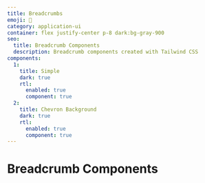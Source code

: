 ```yaml
---
title: Breadcrumbs
emoji: 🍞
category: application-ui
container: flex justify-center p-8 dark:bg-gray-900
seo:
  title: Breadcrumb Components
  description: Breadcrumb components created with Tailwind CSS
components:
  1:
    title: Simple
    dark: true
    rtl:
      enabled: true
      component: true
  2:
    title: Chevron Background
    dark: true
    rtl:
      enabled: true
      component: true
---
```


# Breadcrumb Components

<List
  componentsData={componentsArray}
  componentContainer={componentContainer}
/>
